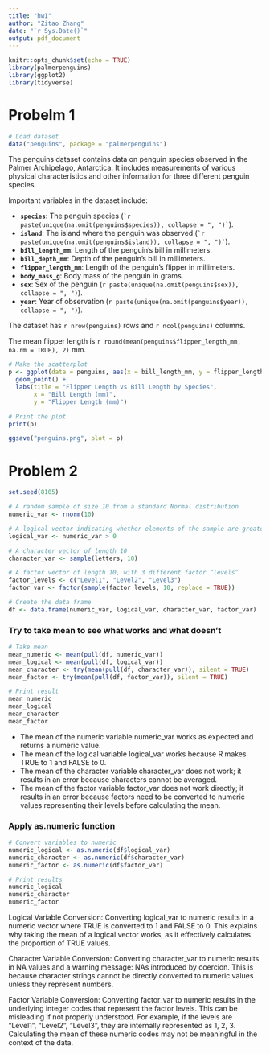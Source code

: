 ```yaml
---
title: "hw1"
author: "Zitao Zhang"
date: "`r Sys.Date()`"
output: pdf_document
---
```


```r
knitr::opts_chunk$set(echo = TRUE)
library(palmerpenguins)
library(ggplot2)
library(tidyverse)
```

# Probelm 1

```r
# Load dataset
data("penguins", package = "palmerpenguins")
```

The penguins dataset contains data on penguin species observed in the Palmer Archipelago, Antarctica. It includes measurements of various physical characteristics and other information for three different penguin species.

Important variables in the dataset include:

- **`species`**: The penguin species (`` `r paste(unique(na.omit(penguins$species)), collapse = ", ")` ``).
- **`island`**: The island where the penguin was observed (`` `r paste(unique(na.omit(penguins$island)), collapse = ", ")` ``).
- **`bill_length_mm`**: Length of the penguin's bill in millimeters.
- **`bill_depth_mm`**: Depth of the penguin's bill in millimeters.
- **`flipper_length_mm`**: Length of the penguin's flipper in millimeters.
- **`body_mass_g`**: Body mass of the penguin in grams.
- **`sex`**: Sex of the penguin (`r paste(unique(na.omit(penguins$sex)), collapse = ", ")`).
- **`year`**: Year of observation (`r paste(unique(na.omit(penguins$year)), collapse = ", ")`).


The dataset has `r nrow(penguins)` rows and `r ncol(penguins)` columns.

The mean flipper length is `r round(mean(penguins$flipper_length_mm, na.rm = TRUE), 2)` mm.

```r
# Make the scatterplot
p <- ggplot(data = penguins, aes(x = bill_length_mm, y = flipper_length_mm, color = species)) +
  geom_point() +
  labs(title = "Flipper Length vs Bill Length by Species",
       x = "Bill Length (mm)",
       y = "Flipper Length (mm)")

# Print the plot
print(p)
```

```r
ggsave("penguins.png", plot = p)
```


# Problem 2

```r
set.seed(8105)

# A random sample of size 10 from a standard Normal distribution
numeric_var <- rnorm(10)

# A logical vector indicating whether elements of the sample are greater than 0
logical_var <- numeric_var > 0

# A character vector of length 10
character_var <- sample(letters, 10)

# A factor vector of length 10, with 3 different factor “levels”
factor_levels <- c("Level1", "Level2", "Level3")
factor_var <- factor(sample(factor_levels, 10, replace = TRUE))

# Create the data frame
df <- data.frame(numeric_var, logical_var, character_var, factor_var)
```

### Try to take mean to see what works and what doesn't

```r
# Take mean
mean_numeric <- mean(pull(df, numeric_var))
mean_logical <- mean(pull(df, logical_var))
mean_character <- try(mean(pull(df, character_var)), silent = TRUE)
mean_factor <- try(mean(pull(df, factor_var)), silent = TRUE)

# Print result
mean_numeric
mean_logical
mean_character
mean_factor
```

- The mean of the numeric variable numeric_var works as expected and returns a numeric value.
- The mean of the logical variable logical_var works because R makes TRUE to 1 and FALSE to 0.
- The mean of the character variable character_var does not work; it results in an error because characters cannot be averaged.
- The mean of the factor variable factor_var does not work directly; it results in an error because factors need to be converted to numeric values representing their levels before calculating the mean.

### Apply as.numeric function

```r
# Convert variables to numeric
numeric_logical <- as.numeric(df$logical_var)
numeric_character <- as.numeric(df$character_var)
numeric_factor <- as.numeric(df$factor_var)

# Print results
numeric_logical
numeric_character
numeric_factor
```

Logical Variable Conversion:
Converting logical_var to numeric results in a numeric vector where TRUE is converted to 1 and FALSE to 0. This explains why taking the mean of a logical vector works, as it effectively calculates the proportion of TRUE values.

Character Variable Conversion:
Converting character_var to numeric results in NA values and a warning message: NAs introduced by coercion. This is because character strings cannot be directly converted to numeric values unless they represent numbers.

Factor Variable Conversion:
Converting factor_var to numeric results in the underlying integer codes that represent the factor levels. This can be misleading if not properly understood. For example, if the levels are "Level1", "Level2", "Level3", they are internally represented as 1, 2, 3. Calculating the mean of these numeric codes may not be meaningful in the context of the data.

